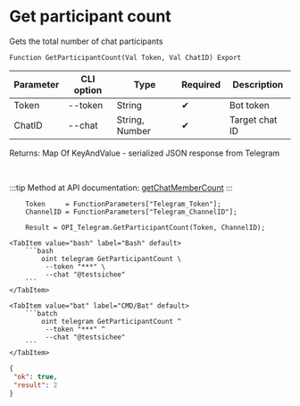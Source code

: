 ﻿---
sidebar_position: 6
description: Get participant count and other functions to work with Telegram in the Open Integration Package, a free open-source integration library for 1C:Enterprise 8, OneScript and CLI
keywords: [1C, 1С, 1С:Enterprise, 1С:Enterprise 8.3, API, Integration, Services, Exchange, OneScript, CLI, Telegram]
---


# Get participant count
 Gets the total number of chat participants



`Function GetParticipantCount(Val Token, Val ChatID) Export`

  | Parameter | CLI option | Type | Required | Description |
  |-|-|-|-|-|
  | Token | --token | String | &#x2714; | Bot token |
  | ChatID | --chat | String, Number | &#x2714; | Target chat ID |

  
  Returns:  Map Of KeyAndValue - serialized JSON response from Telegram

<br/>

:::tip
Method at API documentation: [getChatMemberCount](https://core.telegram.org/bots/api#getchatmembercount)
:::
<br/>


```bsl title="1C:Enterprise/OneScript code example"
    Token     = FunctionParameters["Telegram_Token"];
    ChannelID = FunctionParameters["Telegram_ChannelID"];

    Result = OPI_Telegram.GetParticipantCount(Token, ChannelID);
```
 

 <Tabs>
  
    <TabItem value="bash" label="Bash" default>
        ```bash
            oint telegram GetParticipantCount \
             --token "***" \
             --chat "@testsichee"
        ```
    </TabItem>
  
    <TabItem value="bat" label="CMD/Bat" default>
        ```batch
            oint telegram GetParticipantCount ^
             --token "***" ^
             --chat "@testsichee"
        ```
    </TabItem>
</Tabs>


```json title="Result"
{
 "ok": true,
 "result": 2
}
```
